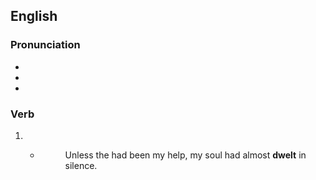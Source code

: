 ==English==

===Pronunciation===
* {{IPA|en|/ˈdwɛlt/}}
* {{audio|en|en-us-dwelt.ogg|Audio (US)}}
* {{rhymes|en|ɛlt}}

===Verb===
{{head|en|verb form}}

# {{en-past of|dwell}}
#* {{RQ:Authorized Version|Psalms|94|17}}
#*: Unless the {{smallcaps|Lord}} had been my help, my soul had almost '''dwelt''' in silence.